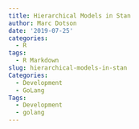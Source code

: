 ```yaml
---
title: Hierarchical Models in Stan
author: Marc Dotson
date: '2019-07-25'
categories:
  - R
tags:
  - R Markdown
slug: hierarchical-models-in-stan
Categories:
  - Development
  - GoLang
Tags:
  - Development
  - golang
---
```


